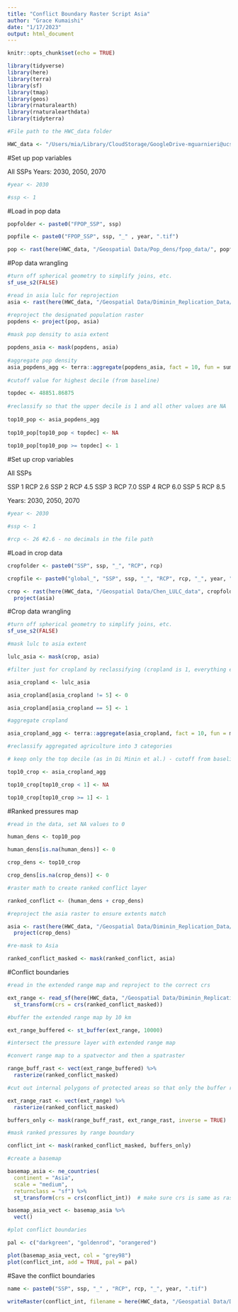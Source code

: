 ```yaml
---
title: "Conflict Boundary Raster Script Asia"
author: "Grace Kumaishi"
date: "1/17/2023"
output: html_document
---
```


```r
knitr::opts_chunk$set(echo = TRUE)

library(tidyverse)
library(here)
library(terra)
library(sf)
library(tmap)
library(geos)
library(rnaturalearth)
library(rnaturalearthdata)
library(tidyterra)

#File path to the HWC_data folder

HWC_data <- "/Users/mia/Library/CloudStorage/GoogleDrive-mguarnieri@ucsb.edu/My Drive/Arnhold Project/HWC_data"
```

#Set up pop variables

All SSPs
Years: 2030, 2050, 2070

```r
#year <- 2030

#ssp <- 1
```

#Load in pop data

```r
popfolder <- paste0("FPOP_SSP", ssp)

popfile <- paste0("FPOP_SSP", ssp, "_" , year, ".tif")

pop <- rast(here(HWC_data, "/Geospatial Data/Pop_dens/fpop_data/", popfolder, popfile))
```

#Pop data wrangling

```r
#turn off spherical geometry to simplify joins, etc.
sf_use_s2(FALSE)

#read in asia lulc for reprojection
asia <- rast(here(HWC_data, "/Geospatial Data/Diminin_Replication_Data/cropped_lulc/lulc_asia.tif")) 

#reproject the designated population raster
popdens <- project(pop, asia)
  
#mask pop density to asia extent

popdens_asia <- mask(popdens, asia)
  
#aggregate pop density
asia_popdens_agg <- terra::aggregate(popdens_asia, fact = 10, fun = sum, na.rm = TRUE)
  
#cutoff value for highest decile (from baseline)

topdec <- 48851.86875
  
#reclassify so that the upper decile is 1 and all other values are NA
  
top10_pop <- asia_popdens_agg
  
top10_pop[top10_pop < topdec] <- NA
  
top10_pop[top10_pop >= topdec] <- 1
```

#Set up crop variables

All SSPs

SSP 1 RCP 2.6
SSP 2 RCP 4.5
SSP 3 RCP 7.0 
SSP 4 RCP 6.0 
SSP 5 RCP 8.5

Years: 2030, 2050, 2070

```r
#year <- 2030

#ssp <- 1

#rcp <- 26 #2.6 - no decimals in the file path
```

#Load in crop data

```r

cropfolder <- paste0("SSP", ssp, "_", "RCP", rcp)

cropfile <- paste0("global_", "SSP", ssp, "_", "RCP", rcp, "_", year, ".tif")

crop <- rast(here(HWC_data, "/Geospatial Data/Chen_LULC_data", cropfolder, cropfile)) %>% 
  project(asia)
```

#Crop data wrangling

```r
#turn off spherical geometry to simplify joins, etc.
sf_use_s2(FALSE)

#mask lulc to asia extent

lulc_asia <- mask(crop, asia)

#filter just for cropland by reclassifying (cropland is 1, everything else is 0)

asia_cropland <- lulc_asia

asia_cropland[asia_cropland != 5] <- 0

asia_cropland[asia_cropland == 5] <- 1

#aggregate cropland

asia_cropland_agg <- terra::aggregate(asia_cropland, fact = 10, fun = mean, na.rm = TRUE)

#reclassify aggregated agriculture into 3 categories

# keep only the top decile (as in Di Minin et al.) - cutoff from baseline is 1 for 90th percentile

top10_crop <- asia_cropland_agg

top10_crop[top10_crop < 1] <- NA

top10_crop[top10_crop >= 1] <- 1
```

#Ranked pressures map

```r
#read in the data, set NA values to 0

human_dens <- top10_pop

human_dens[is.na(human_dens)] <- 0 

crop_dens <- top10_crop

crop_dens[is.na(crop_dens)] <- 0 

#raster math to create ranked conflict layer

ranked_conflict <- (human_dens + crop_dens)

#reproject the asia raster to ensure extents match

asia <- rast(here(HWC_data, "/Geospatial Data/Diminin_Replication_Data/cropped_lulc/lulc_asia.tif")) %>% 
  project(crop_dens)

#re-mask to Asia

ranked_conflict_masked <- mask(ranked_conflict, asia)
```

#Conflict boundaries

```r
#read in the extended range map and reproject to the correct crs

ext_range <- read_sf(here(HWC_data, "/Geospatial Data/Diminin_Replication_Data/extended_range/extended_range_asia.shp")) %>% 
  st_transform(crs = crs(ranked_conflict_masked))

#buffer the extended range map by 10 km

ext_range_buffered <- st_buffer(ext_range, 10000)

#intersect the pressure layer with extended range map

#convert range map to a spatvector and then a spatraster

range_buff_rast <- vect(ext_range_buffered) %>% 
  rasterize(ranked_conflict_masked)

#cut out internal polygons of protected areas so that only the buffer remains

ext_range_rast <- vect(ext_range) %>% 
  rasterize(ranked_conflict_masked)

buffers_only <- mask(range_buff_rast, ext_range_rast, inverse = TRUE)

#mask ranked pressures by range boundary

conflict_int <- mask(ranked_conflict_masked, buffers_only)

#create a basemap

basemap_asia <- ne_countries(
  continent = "Asia",
  scale = "medium", 
  returnclass = "sf") %>% 
  st_transform(crs = crs(conflict_int))  # make sure crs is same as raster

basemap_asia_vect <- basemap_asia %>% 
  vect()

#plot conflict boundaries

pal <- c("darkgreen", "goldenrod", "orangered")

plot(basemap_asia_vect, col = "grey98")
plot(conflict_int, add = TRUE, pal = pal)
```

#Save the conflict boundaries

```r

name <- paste0("SSP", ssp, "_" , "RCP", rcp, "_", year, ".tif")

writeRaster(conflict_int, filename = here(HWC_data, "/Geospatial Data/Diminin_Replication_Data/conflict_boundaries/conflict_boundary_rasters_asia", name), overwrite = TRUE)
```























